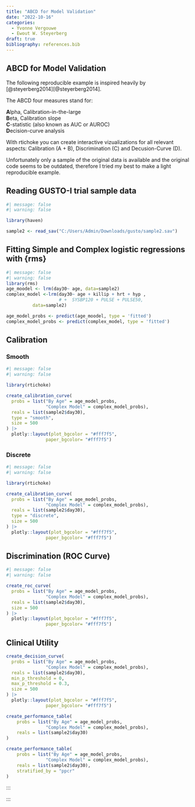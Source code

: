 ```yaml
---
title: "ABCD for Model Validation"
date: "2022-10-16"
categories: 
  - Yvonne Vergouwe
  - Ewout W. Steyerberg
draft: true
bibliography: references.bib
---
```


```{=html}
<style type="text/css">
.main-container {
  max-width: 1040px;
  margin-left: auto;
  margin-right: auto;
}
</style>
```
## ABCD for Model Validation

The following reproducible example is inspired heavily by [@steyerberg2014][@steyerberg2014].

The ABCD four measures stand for:

**A**lpha, Calibration-in-the-large\
**B**eta, Calibration slope\
**C**-statistic (also known as AUC or AUROC)\
**D**ecision-curve analysis

With rtichoke you can create interactive vizualizations for all relevant aspects: Calibration (A + B), Discrimination (C) and Decusion-Curve (D).

Unfortunately only a sample of the original data is available and the original code seems to be outdated, therefore I tried my best to make a light reproducible example.

## Reading GUSTO-I trial sample data

```r
#| message: false
#| warning: false

library(haven)

sample2 <- read_sav("C:/Users/Admin/Downloads/gusto/sample2.sav")
```

## Fitting Simple and Complex logistic regressions with {rms} {rms=""}

```r
#| message: false
#| warning: false
library(rms)
age_moodel <- lrm(day30~ age, data=sample2)
complex_model <-lrm(day30~ age + killip + hrt + hyp ,
                    # +  SYSBP120 + PULSE + PULSE50,
          data=sample2)

age_model_probs <- predict(age_moodel, type = 'fitted')
complex_model_probs <- predict(complex_model, type = 'fitted')

```

## Calibration

::: panel-tabset
### Smooth

```r
#| message: false
#| warning: false

library(rtichoke)

create_calibration_curve(
  probs = list("By Age" = age_model_probs,
               "Complex Model" = complex_model_probs),
  reals = list(sample2$day30),
  type = "smooth",
  size = 500
) |>  
  plotly::layout(plot_bgcolor = "#fff7f5", 
               paper_bgcolor= "#fff7f5")

```

### Discrete

```r
#| message: false
#| warning: false

library(rtichoke)

create_calibration_curve(
  probs = list("By Age" = age_model_probs,
               "Complex Model" = complex_model_probs),
  reals = list(sample2$day30),
  type = "discrete",
  size = 500
) |>  
  plotly::layout(plot_bgcolor = "#fff7f5", 
               paper_bgcolor= "#fff7f5")

```
:::

## Discrimination (ROC Curve)

```r
#| message: false
#| warning: false

create_roc_curve(
  probs = list("By Age" = age_model_probs,
               "Complex Model" = complex_model_probs),
  reals = list(sample2$day30),
  size = 500
) |>  
  plotly::layout(plot_bgcolor = "#fff7f5", 
               paper_bgcolor= "#fff7f5")

```

## Clinical Utility

```r
create_decision_curve(
  probs = list("By Age" = age_model_probs,
               "Complex Model" = complex_model_probs),
  reals = list(sample2$day30),
  min_p_threshold = 0,
  max_p_threshold = 0.3,
  size = 500
) |>  
  plotly::layout(plot_bgcolor = "#fff7f5", 
               paper_bgcolor= "#fff7f5")
```

```r

create_performance_table(
    probs = list("By Age" = age_model_probs,
               "Complex Model" = complex_model_probs),
    reals = list(sample2$day30)
)
```

```r

create_performance_table(
    probs = list("By Age" = age_model_probs,
               "Complex Model" = complex_model_probs),
    reals = list(sample2$day30), 
    stratified_by = "ppcr"
)
```

:::

:::
